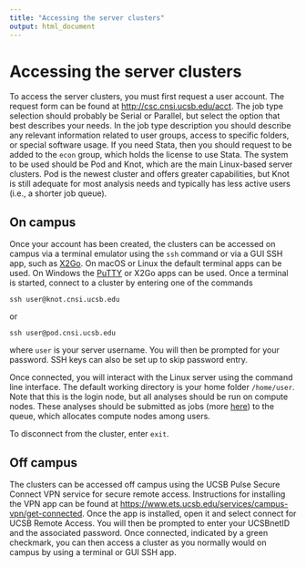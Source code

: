 ```yaml
---
title: "Accessing the server clusters"
output: html_document
---
```


# Accessing the server clusters

To access the server clusters, you must first request a user account. The request form can be found at <http://csc.cnsi.ucsb.edu/acct>. The job type selection should probably be Serial or Parallel, but select the option that best describes your needs. In the job type description you should describe any relevant information related to user groups, access to specific folders, or special software usage. If you need Stata, then you should request to be added to the `econ` group, which holds the license to use Stata. The system to be used should be Pod and Knot, which are the main Linux-based server clusters. Pod is the newest cluster and offers greater capabilities, but Knot is still adequate for most analysis needs and typically has less active users (i.e., a shorter job queue).

## On campus

Once your account has been created, the clusters can be accessed on campus via a terminal emulator using the `ssh` command or via a GUI SSH app, such as [X2Go](https://wiki.x2go.org/doku.php). On macOS or Linux the default terminal apps can be used. On Windows the [PuTTY](https://www.putty.org/) or X2Go apps can be used. Once a terminal is started, connect to a cluster by entering one of the commands

```
ssh user@knot.cnsi.ucsb.edu
```
or
```
ssh user@pod.cnsi.ucsb.edu
```

where `user` is your server username. You will then be prompted for your password. SSH keys can also be set up to skip password entry.

Once connected, you will interact with the Linux server using the command line interface. The default working directory is your home folder `/home/user`. Note that this is the login node, but all analyses should be run on compute nodes. These analyses should be submitted as jobs (more [here](#submitting-jobs)) to the queue, which allocates compute nodes among users.

To disconnect from the cluster, enter `exit`.

## Off campus

The clusters can be accessed off campus using the UCSB Pulse Secure Connect VPN service for secure remote access. Instructions for installing the VPN app can be found at <https://www.ets.ucsb.edu/services/campus-vpn/get-connected>. Once the app is installed, open it and select connect for UCSB Remote Access. You will then be prompted to enter your UCSBnetID and the associated password. Once connected, indicated by a green checkmark, you can then access a cluster as you normally would on campus by using a terminal or GUI SSH app.
